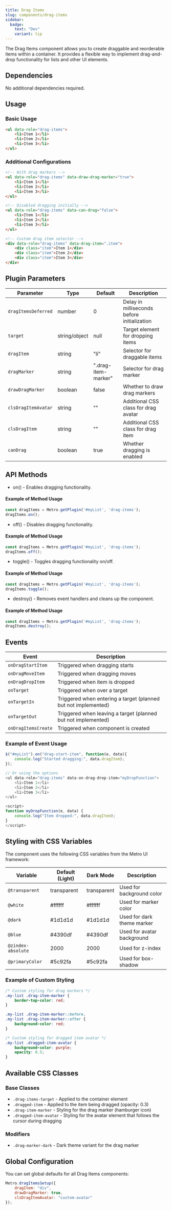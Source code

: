```yaml
---
title: Drag Items
slug: components/drag-items
sidebar:
  badge:
    text: "Dev"
    variant: tip
---
```


The Drag Items component allows you to create draggable and reorderable items within a container. It provides a flexible way to implement drag-and-drop functionality for lists and other UI elements.

## Dependencies

No additional dependencies required.

## Usage

### Basic Usage

```html
<ul data-role="drag-items">
    <li>Item 1</li>
    <li>Item 2</li>
    <li>Item 3</li>
</ul>
```

### Additional Configurations

```html
<!-- With drag markers -->
<ul data-role="drag-items" data-draw-drag-marker="true">
    <li>Item 1</li>
    <li>Item 2</li>
    <li>Item 3</li>
</ul>

<!-- Disabled dragging initially -->
<ul data-role="drag-items" data-can-drag="false">
    <li>Item 1</li>
    <li>Item 2</li>
    <li>Item 3</li>
</ul>

<!-- Custom drag item selector -->
<div data-role="drag-items" data-drag-item=".item">
    <div class="item">Item 1</div>
    <div class="item">Item 2</div>
    <div class="item">Item 3</div>
</div>
```

## Plugin Parameters

| Parameter | Type | Default | Description |
| --------- | ---- | ------- | ----------- |
| `dragItemsDeferred` | number | 0 | Delay in milliseconds before initialization |
| `target` | string/object | null | Target element for dropping items |
| `dragItem` | string | "li" | Selector for draggable items |
| `dragMarker` | string | ".drag-item-marker" | Selector for drag marker |
| `drawDragMarker` | boolean | false | Whether to draw drag markers |
| `clsDragItemAvatar` | string | "" | Additional CSS class for drag avatar |
| `clsDragItem` | string | "" | Additional CSS class for drag item |
| `canDrag` | boolean | true | Whether dragging is enabled |

## API Methods

+ on() - Enables dragging functionality.

#### Example of Method Usage
```javascript
const dragItems = Metro.getPlugin('#myList', 'drag-items');
dragItems.on();
```

+ off() - Disables dragging functionality.

#### Example of Method Usage
```javascript
const dragItems = Metro.getPlugin('#myList', 'drag-items');
dragItems.off();
```

+ toggle() - Toggles dragging functionality on/off.

#### Example of Method Usage
```javascript
const dragItems = Metro.getPlugin('#myList', 'drag-items');
dragItems.toggle();
```

+ destroy() - Removes event handlers and cleans up the component.

#### Example of Method Usage
```javascript
const dragItems = Metro.getPlugin('#myList', 'drag-items');
dragItems.destroy();
```

## Events

| Event | Description |
| ----- | ----------- |
| `onDragStartItem` | Triggered when dragging starts |
| `onDragMoveItem` | Triggered when dragging moves |
| `onDragDropItem` | Triggered when item is dropped |
| `onTarget` | Triggered when over a target |
| `onTargetIn` | Triggered when entering a target (planned but not implemented) |
| `onTargetOut` | Triggered when leaving a target (planned but not implemented) |
| `onDragItemsCreate` | Triggered when component is created |

### Example of Event Usage

```javascript
$("#myList").on("drag-start-item", function(e, data){
    console.log("Started dragging:", data.dragItem);
});

// Or using the options
<ul data-role="drag-items" data-on-drag-drop-item="myDropFunction">
    <li>Item 1</li>
    <li>Item 2</li>
    <li>Item 3</li>
</ul>

<script>
function myDropFunction(e, data) {
    console.log("Item dropped:", data.dragItem);
}
</script>
```

## Styling with CSS Variables

The component uses the following CSS variables from the Metro UI framework:

| Variable | Default (Light) | Dark Mode | Description |
| -------- | --------------- | --------- | ----------- |
| `@transparent` | transparent | transparent | Used for background color |
| `@white` | #ffffff | #ffffff | Used for marker color |
| `@dark` | #1d1d1d | #1d1d1d | Used for dark theme marker |
| `@blue` | #4390df | #4390df | Used for avatar background |
| `@zindex-absolute` | 2000 | 2000 | Used for z-index |
| `@primaryColor` | #5c92fa | #5c92fa | Used for box-shadow |

### Example of Custom Styling

```css
/* Custom styling for drag markers */
.my-list .drag-item-marker {
    border-top-color: red;
}

.my-list .drag-item-marker::before,
.my-list .drag-item-marker::after {
    background-color: red;
}

/* Custom styling for dragged item avatar */
.my-list .dragged-item-avatar {
    background-color: purple;
    opacity: 0.5;
}
```

## Available CSS Classes

### Base Classes
- `.drag-items-target` - Applied to the container element
- `.dragged-item` - Applied to the item being dragged (opacity: 0.3)
- `.drag-item-marker` - Styling for the drag marker (hamburger icon)
- `.dragged-item-avatar` - Styling for the avatar element that follows the cursor during dragging

### Modifiers
- `.drag-marker-dark` - Dark theme variant for the drag marker

## Global Configuration

You can set global defaults for all Drag Items components:

```javascript
Metro.dragItemsSetup({
    dragItem: "div",
    drawDragMarker: true,
    clsDragItemAvatar: "custom-avatar"
});
```